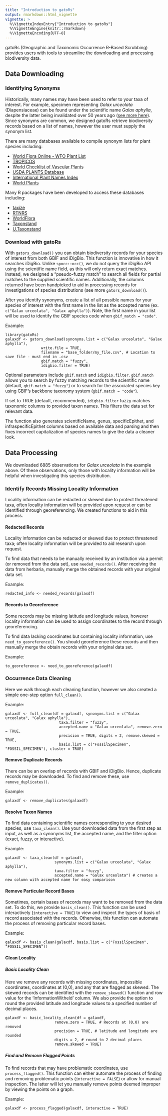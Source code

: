 ```yaml
---
title: "Introduction to gatoRs"
output: rmarkdown::html_vignette
vignette: >
  %\VignetteIndexEntry{"Introduction to gatoRs"}
  %\VignetteEngine{knitr::rmarkdown}
  %\VignetteEncoding{UTF-8}
---
```


gatoRs (Geographic and Taxonomic Occurrence R-Based Scrubbing) provides users with tools to streamline the downloading and processing biodiversity data.

## Data Downloading 

### Identifying Synonyms
Historically, many names may have been used to refer to your taxa of interest. For example, specimen representing <i>Galax urceolata</i> (Diapensiaceae) can be found under the scientific  name <i>Galax aphylla</i>, despite the latter being invalidated over 50 years ago ([see more here](https://en.wikipedia.org/wiki/Galax)). Since synonyms are common, we designed gatoRs retrieve biodiversity records based on a list of names, however the user must supply the synonym list.   

There are many databases available to compile synonym lists for plant species including:

  - [World Flora Online - WFO Plant List](https://wfoplantlist.org/plant-list)
  - [TROPICOS](https://www.tropicos.org/)
  - [World Checklist of Vascular Plants](https://powo.science.kew.org/)
  - [USDA PLANTS Database](https://plants.usda.gov/home)
  - [International Plant Names Index](https://www.ipni.org/)
  - [World Plants](https://www.worldplants.de/world-plants-complete-list/complete-plant-list)
  
 Many R packages have been developed to access these databases including: 
 
  - [taxize](https://docs.ropensci.org/taxize/)
  - [RTNRS](https://github.com/EnquistLab/RTNRS)
  - [WorldFlora](https://cran.r-project.org/web/packages/WorldFlora/index.html)
  - [Taxonstand](https://cran.r-project.org/web/packages/Taxonstand/index.html)
  - [U.Taxonstand](https://github.com/ecoinfor/U.Taxonstand)
     

### Download with gatoRs
With `gators_download()` you can obtain biodiversity records for your species of interest from both GBIF and iDigBio. This function is innovative in how it searches iDigBio. Unlike `spocc::occ()`, we do not query the iDigBio API using the scientific name field, as this will only return exact matches. Instead, we designed a "pseudo-fuzzy match" to search all fields for partial matches to the supplied scientific names. Additionally, the columns returned have been handpicked to aid in processing records for investigations of species distributions (see more `gators_download()`). 

After you identify synonyms, create a list of all possible names for your species of interest with the first name in the list as the accepted name (ex. `c("Galax urceolata", "Galax aphylla")`). Note, the first name in your list will be used to identify the GBIF species code when `gbif_match = "code"`. 

Example:
```
library(gatoRs)
galaxdf <- gators_download(synonyms.list = c("Galax urceolata", "Galax aphylla"), 
                write.file = TRUE,
                filename = "base_folder/my_file.csv", # Location to save file - must end in .csv
                gbif.match = "fuzzy",
                idigbio.filter = TRUE)
```

Optional parameters include `gbif.match` and `idigbio.filter`. `gbif.match` allows you to search by fuzzy matching records to the scientific name (default, `gbif.match = "fuzzy"`) or to search for the associated species key using GBIF’s backbone taxonomy system (`gbif.match = "code"`).

If set to TRUE (default, recommended), `idigbio.filter` fuzzy matches taxonomic columns to provided taxon names. This filters the data set for relevant data.

The function also generates scientificName, genus, specificEpithet, and infraspecificEpithet columns based on available data and parsing and then fixes incorrect capitalization of species names to give the data a cleaner look.



## Data Processing    
We downloaded 6885 observations for <i>Galax urceolata</i> in the example above. Of these observations, only those with locality information will be helpful when investigating this species distribution. 

### Identify Records Missing Locality Information
Locality information can be redacted or skewed due to protect threatened taxa, often locality information will be provided upon request or can be identified through georeferencing. We created functions to aid in this process.   

#### Redacted Records
Locality information can be redacted or skewed due to protect threatened taxa; often locality information will be provided to aid research upon request. 

To find data that needs to be manually received by an institution via a permit (or removed from the data set), use `needed_records()`. After receiving the data from herbaria, manually merge the obtained records with your original data set.

Example: 
```
redacted_info <- needed_records(galaxdf)
```

#### Records to Georeference
Some records may be missing latitude and longitude values, however locality information can be used to assign coordinates to the record through georeferencing.

To find data lacking coordinates but containing locality information, use `need_to_georeference()`. You should georeference these records and then manually merge the obtain records with your original data set.

Example: 
```
to_georeference <- need_to_georeference(galaxdf)
```

### Occurrence Data Cleaning  
Here we walk through each cleaning function, however we also created a simple one-step option `full_clean()`.  

Example:
```
galaxdf <- full_clean(df = galaxdf, synonyms.list = c("Galax urceolata", "Galax aphylla"), 
                        taxa.filter = "fuzzy",
                        accepted.name = "Galax urceolata", remove.zero = TRUE,
                        precision = TRUE, digits = 2, remove.skewed = TRUE,
                        basis.list = c("FossilSpecimen", "FOSSIL_SPECIMEN"), cluster = TRUE)
```
#### Remove Duplicate Records
There can be an overlap of records with GBIF and iDigBio. Hence, duplicate records may be downloaded. 
To find and remove these, use `remove_duplicates()`.

Example:
```
galaxdf <- remove_duplicates(galaxdf)
```

#### Resolve Taxon Names
To find data containing scientific names corresponding to your desired species, use `taxa_clean()`. Use your downloaded data from the first step as input, as well as a synonyms list, the accepted name, and the filter option (exact, fuzzy, or interactive).

Example:
```
galaxdf <- taxa_clean(df = galaxdf,  
                      synonyms.list = c("Galax urceolata", "Galax aphylla"), 
                      taxa.filter = "fuzzy", 
                      accepted.name = "Galax urceolata") # creates a new column with accepted name for easy comparison
```

#### Remove Particular Record Bases
Sometimes, certain bases of records may want to be removed from the data set. To do this, we provide `basis_clean()`. 
This function can be used interactively (`interactive = TRUE`) to view and inspect the types of basis of record associated
with the records. Otherwise, this function can automate the process of removing particular record bases.

Example:
```
galaxdf <- basis_clean(galaxdf, basis.list = c("FossilSpecimen", "FOSSIL_SPECIMEN"))
```

#### Clean Locality  
##### Basic Locality Clean 
Here we remove any records with missing coordinates, impossible coordinates, coordinates at (0,0), and any that are flagged as skewed. The skewed records can be identified with the `remove_skewed()` function and row value for the 'InformationWitheld' column. We also provide the option to round the provided latitude and longitude values to a specified number of decimal places.   

```
galaxdf <- basic_locality_clean(df = galaxdf,  
                      remove.zero = TRUE, # Records at (0,0) are removed
                      precision = TRUE, # latitude and longitude are rounded 
                      digits = 2, # round to 2 decimal places
                      remove.skewed = TRUE)
```

##### Find and Remove Flagged Points
To find records that may have problematic coordinates, use `process_flagged()`. This function can either automate the process of
finding and removing problematic points (`interactive = FALSE`) or allow for manual inspection. The latter will let you manually remove points deemed improper by viewing the points on a graph.

Example: 
```
galaxdf <- process_flagged(galaxdf, interactive = TRUE)
```
